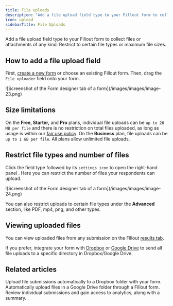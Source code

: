 ```yaml
---
title: File uploads
description: "Add a file upload field type to your Fillout form to collect files or attachments of any kind. Restrict to certain file types or maximum file sizes."
icon: upload
sidebarTitle: File Uploads
---
```


Add a file upload field type to your Fillout form to collect files or attachments of any kind. Restrict to certain file types or maximum file sizes.

## How to add a file upload field

First, [create a new form](https://build.fillout.com/) or choose an existing Fillout form. Then, drag the `File uploader` field onto your form.

<Frame>
  ![Screenshot of the Form designer tab of a form](/images/images/image-23.png)
</Frame>

## Size limitations

On the **Free, Starter,** and **Pro** plans, individual file uploads can be `up to 20 MB per file` and there is no restriction on total files uploaded, as long as usage is within our [fair use policy](/fair-use-policy). On the **Business** plan, file uploads can be `up to 1 GB per file`. All plans allow unlimited file uploads.

## Restrict file types and number of files

Click the field type followed by its `settings icon` to open the right-hand panel . Here you can restrict the number of files your respondents can upload.

<Frame style={{ width: '288px', height: '634px' }}>
  ![Screenshot of the Form designer tab of a form](/images/images/image-24.png)
</Frame>

You can also restrict uploads to certain file types under the **Advanced** section, like PDF, mp4, png, and other types.

## Viewing uploaded files

You can view uploaded files from any submission on the Fillout [results tab](/results).

If you prefer, integrate your form with [Dropbox](/dropbox) or [Google Drive](/google-drive) to send all file uploads to a specific directory in Dropbox/Google Drive.

## Related articles

<CardGroup cols={3}>
 <Card title="Sync file uploads to Dropbox with a form" href="/dropbox" icon="box-open" iconType="regular" color="#FFC738">
Upload file submissions automatically to a Dropbox folder with your form.
  </Card>
  <Card title="Upload files to Google Drive with a form" href="/google-drive" icon="google-drive" iconType="regular" color="#FFC738">
  Automatically upload files in a Google Drive folder through a Fillout form.
  </Card>
  <Card title="Results" icon="clipboard" iconType="regular" color="#FFC738" href="/results">
    Review individual submissions and gain access to analytics, along with a summary.
  </Card>
</CardGroup>
